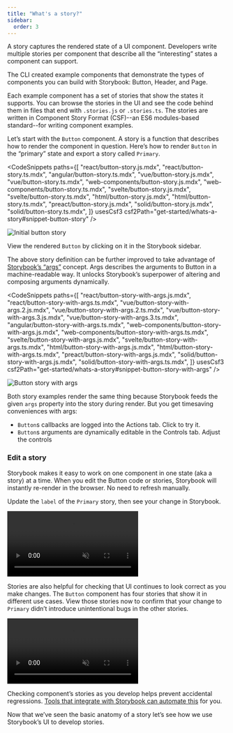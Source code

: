 ```yaml
---
title: "What's a story?"
sidebar:
  order: 3
---
```


A story captures the rendered state of a UI component. Developers write multiple stories per component that describe all the “interesting” states a component can support.

The CLI created example components that demonstrate the types of components you can build with Storybook: Button, Header, and Page.

Each example component has a set of stories that show the states it supports. You can browse the stories in the UI and see the code behind them in files that end with `.stories.js` or `.stories.ts`. The stories are written in Component Story Format (CSF)--an ES6 modules-based standard--for writing component examples.

Let’s start with the `Button` component. A story is a function that describes how to render the component in question. Here’s how to render `Button` in the “primary” state and export a story called `Primary`.

<CodeSnippets
  paths={[
    "react/button-story.js.mdx",
    "react/button-story.ts.mdx",
    "angular/button-story.ts.mdx",
    "vue/button-story.js.mdx",
    "vue/button-story.ts.mdx",
    "web-components/button-story.js.mdx",
    "web-components/button-story.ts.mdx",
    "svelte/button-story.js.mdx",
    "svelte/button-story.ts.mdx",
    "html/button-story.js.mdx",
    "html/button-story.ts.mdx",
    "preact/button-story.js.mdx",
    "solid/button-story.js.mdx",
    "solid/button-story.ts.mdx",
  ]}
  usesCsf3
  csf2Path="get-started/whats-a-story#snippet-button-story"
/>

![Initial button story](./get-started/example-button-noargs.png)

View the rendered `Button` by clicking on it in the Storybook sidebar.

The above story definition can be further improved to take advantage of [Storybook’s “args”](../writing-stories/args.md) concept. Args describes the arguments to Button in a machine-readable way. It unlocks Storybook’s superpower of altering and composing arguments dynamically.

<CodeSnippets
  paths={[
    "react/button-story-with-args.js.mdx",
    "react/button-story-with-args.ts.mdx",
    "vue/button-story-with-args.2.js.mdx",
    "vue/button-story-with-args.2.ts.mdx",
    "vue/button-story-with-args.3.js.mdx",
    "vue/button-story-with-args.3.ts.mdx",
    "angular/button-story-with-args.ts.mdx",
    "web-components/button-story-with-args.js.mdx",
    "web-components/button-story-with-args.ts.mdx",
    "svelte/button-story-with-args.js.mdx",
    "svelte/button-story-with-args.ts.mdx",
    "html/button-story-with-args.js.mdx",
    "html/button-story-with-args.ts.mdx",
    "preact/button-story-with-args.js.mdx",
    "solid/button-story-with-args.js.mdx",
    "solid/button-story-with-args.ts.mdx",
  ]}
  usesCsf3
  csf2Path="get-started/whats-a-story#snippet-button-story-with-args"
/>

![Button story with args](./get-started/example-button-args.png)

Both story examples render the same thing because Storybook feeds the given `args` property into the story during render. But you get timesaving conveniences with args:

- `Button`s callbacks are logged into the Actions tab. Click to try it.
- `Button`s arguments are dynamically editable in the Controls tab. Adjust the controls

### Edit a story

Storybook makes it easy to work on one component in one state (aka a story) at a time. When you edit the Button code or stories, Storybook will instantly re-render in the browser. No need to refresh manually.

Update the `label` of the `Primary` story, then see your change in Storybook.

<video autoPlay muted playsInline loop>
  <source
    src="example-button-hot-module-reload-optimized.mp4"
    type="video/mp4"
  />
</video>

Stories are also helpful for checking that UI continues to look correct as you make changes. The `Button` component has four stories that show it in different use cases. View those stories now to confirm that your change to `Primary` didn’t introduce unintentional bugs in the other stories.

<video autoPlay muted playsInline loop>
  <source src="example-button-browse-stories-optimized.mp4" type="video/mp4" />
</video>

Checking component’s stories as you develop helps prevent accidental regressions. [Tools that integrate with Storybook can automate this](../writing-tests/index.md) for you.

Now that we’ve seen the basic anatomy of a story let’s see how we use Storybook’s UI to develop stories.

